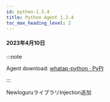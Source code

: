 ```yaml
---
id: python-1.3.4
title: Python Agent 1.3.4
toc_max_heading_level: 2
---
```



#### 2023年4月10日

:::note

Agent download: [whatap-python · PyPI](https://pypi.org/project/whatap-python/1.3.4/)

:::

<p><Status>New</Status>loguruライブラリInjection追加</p>
